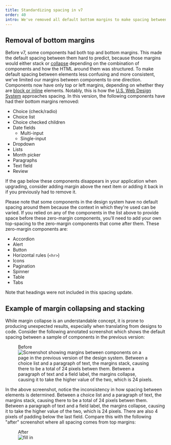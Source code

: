 ```yaml
---
title: Standardizing spacing in v7
order: 40
intro: We've removed all default bottom margins to make spacing between components predictable and consistent.
---
```



## Removal of bottom margins

Before v7, some components had both top and bottom margins. This made the default spacing between them hard to predict, because those margins would either stack or [collapse](https://developer.mozilla.org/en-US/docs/Web/CSS/CSS_box_model/Mastering_margin_collapsing) depending on the combination of components and how the HTML around them was structured. To make default spacing between elements less confusing and more consistent, we've limited our margins between components to one direction. Components now have only top or left margins, depending on whether they are [block or inline](https://developer.mozilla.org/en-US/docs/Web/CSS/CSS_flow_layout/Block_and_inline_layout_in_normal_flow) elements. Notably, this is how the [U.S. Web Design System](https://designsystem.digital.gov/) approaches spacing. In this version, the following components have had their bottom margins removed:

- Choice (check/radio)
- Choice list
- Choice checked children
- Date fields
  - Multi-input
  - Single-input
- Dropdown
- Lists
- Month picker
- Paragraphs
- Text field
- Review

If the gap below these components disappears in your application when upgrading, consider adding margin above the next item or adding it back in if you previously had to remove it.

<Alert variation="warn" className="ds-u-measure--wide" heading="Spacing above zero-margin components">

  Please note that some components in the design system have no default spacing around them because the context in which they're used can be varied. If you relied on any of the components in the list above to provide space before these zero-margin components, you'll need to add your own top-spacing to the zero-margin components that come after them. These zero-margin components are:

  - Accordion
  - Alert
  - Button
  - Horizontal rules (`<hr>`)
  - Icons
  - Pagination
  - Spinner
  - Table
  - Tabs

</Alert>

Note that headings were not included in this spacing update.

## Example of margin collapsing and stacking

While margin collapse is an understandable concept, it is prone to producing unexpected results, especially when translating from designs to code. Consider the following annotated screenshot which shows the default spacing between a sample of components in the previous version:

<div className="ds-u-measure--wide ds-u-text-align--center ds-u-margin-top--2">
  <figure>
    <figcaption>Before</figcaption>
    <img src={marginsBefore} width={500} alt="Screenshot showing margins between components on a page in the previous version of the design system. Between a choice list and a paragraph of text, the margins stack, causing there to be a total of 24 pixels betwen them. Between a paragraph of text and a field label, the margins collapse, causing it to take the higher value of the two, which is 24 pixels." className="ds-u-display--inline-block" />
  </figure>
</div>

In the above screenshot, notice the inconsistency in how spacing between elements is determined. Between a choice list and a paragraph of text, the margins stack, causing there to be a total of 24 pixels betwen them. Between a paragraph of text and a field label, the margins collapse, causing it to take the higher value of the two, which is 24 pixels. There are also 4 pixels of padding below the last field. Compare this with the following "after" screenshot where all spacing comes from top margins:

<div className="ds-u-measure--wide ds-u-text-align--center ds-u-margin-top--2">
  <figure>
    <figcaption>After</figcaption>
    <img src={marginsAfter} width={500} alt="fill in" className="ds-u-display--inline-block" />
  </figure>
</div>